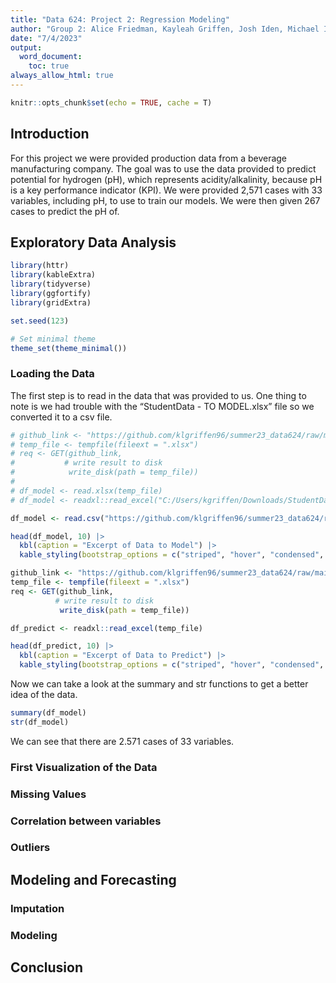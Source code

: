 ```yaml
---
title: "Data 624: Project 2: Regression Modeling"
author: "Group 2: Alice Friedman, Kayleah Griffen, Josh Iden, Michael Ippolito"
date: "7/4/2023"
output:
  word_document: 
    toc: true
always_allow_html: true
---
```


```r
knitr::opts_chunk$set(echo = TRUE, cache = T)
```

## Introduction

For this project we were provided production data from a beverage manufacturing company. The goal was to use the data provided to predict potential for hydrogen (pH), which represents acidity/alkalinity, because pH is a key performance indicator (KPI).  We were provided 2,571 cases with 33 variables, including pH, to use to train our models. We were then given 267 cases to predict the pH of. 


## Exploratory Data Analysis

```r
library(httr)
library(kableExtra)
library(tidyverse)
library(ggfortify)
library(gridExtra)

set.seed(123)

# Set minimal theme
theme_set(theme_minimal())

```

### Loading the Data

The first step is to read in the data that was provided to us. One thing to note is we had trouble with the "StudentData - TO MODEL.xlsx" file so we converted it to a csv file.

```r
# github_link <- "https://github.com/klgriffen96/summer23_data624/raw/main/project_2/StudentData%20-%20TO%20MODEL.xlsx"
# temp_file <- tempfile(fileext = ".xlsx")
# req <- GET(github_link, 
#           # write result to disk
#            write_disk(path = temp_file))
# 
# df_model <- read.xlsx(temp_file)
# df_model <- readxl::read_excel("C:/Users/kgriffen/Downloads/StudentData - TO MODEL.xlsx", sheet = "Subset", .name_repair = "universal")

df_model <- read.csv("https://github.com/klgriffen96/summer23_data624/raw/main/project_2/StudentData%20-%20TO%20MODEL.csv")

head(df_model, 10) |>
  kbl(caption = "Excerpt of Data to Model") |>
  kable_styling(bootstrap_options = c("striped", "hover", "condensed", "responsive"))

github_link <- "https://github.com/klgriffen96/summer23_data624/raw/main/project_2/StudentEvaluation-%20TO%20PREDICT.xlsx"
temp_file <- tempfile(fileext = ".xlsx")
req <- GET(github_link, 
          # write result to disk
           write_disk(path = temp_file))

df_predict <- readxl::read_excel(temp_file)

head(df_predict, 10) |>
  kbl(caption = "Excerpt of Data to Predict") |>
  kable_styling(bootstrap_options = c("striped", "hover", "condensed", "responsive"))

```

Now we can take a look at the summary and str functions to get a better idea of the data.

```r
summary(df_model)
str(df_model)

```

We can see that there are 2.571 cases of 33 variables.

### First Visualization of the Data

### Missing Values

### Correlation between variables

### Outliers

## Modeling and Forecasting 

### Imputation

### Modeling 

## Conclusion
